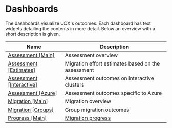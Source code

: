# Dashboards

The dashboards visualize UCX's outcomes. Each dashboard has text widgets detailing the contents in more detail. Below an
overview with a short description is given.

| Name                                                                                                            | Description                                        |
|-----------------------------------------------------------------------------------------------------------------|----------------------------------------------------|
| [Assessment \[Main\]](./src/databricks/labs/ucx/queries/assessment/main/00_0__assessment_overview.md)           | Assessment overview                                |
| [Assessment \[Estimates\]](./src/databricks/labs/ucx/queries/assessment/estimates/00_0_metastore_assignment.md) | Migration effort estimates based on the assessment |
| [Assessment \[Interactive\]](./src/databricks/labs/ucx/queries/assessment/interactive/00_0_interactive.md)      | Assessment outcomes on interactive clusters        |
| [Assessment \[Azure\]](./src/databricks/labs/ucx/queries/assessment/azure/00_0_azure_service_principals.md)     | Assessment outcomes specific to Azure              |
| [Migration \[Main\]](./src/databricks/labs/ucx/queries/migration/main/00_0_migration_overview.md)               | Migration overview                                 |
| [Migration \[Groups\]](./src/databricks/labs/ucx/queries/migration/groups/00_0_migration_overview.md)           | Group migration outcomes                           |
| [Progress \[Main\]](./src/databricks/labs/ucx/queries/progress/main/00_0_migration_progress.md)                 | [Migration progress](./docs/migration-progress.md) |

